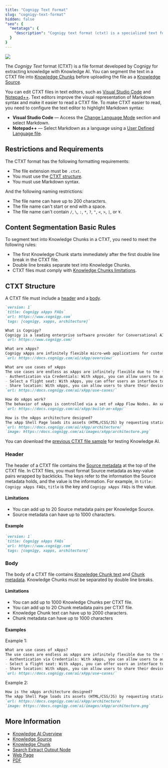 ```yaml
---
title: "Cognigy Text Format"
slug: "cognigy-text-format"
hidden: false
"seo": {
  "metatags": {
    "description": "Cognigy text format (ctxt) is a specialized text format developed by Cognigy for the Cognigy Knowledge AI solution."
  }
}
---
```


<a href="/release-notes/4.63"><img noZoom src="https://img.shields.io/badge/Updated in-v4.63-blue.svg" /></a>


The _Cognigy Text_ format (CTXT) is a file format developed by Cognigy for extracting knowledge with Knowledge AI. You can segment the text in a CTXT file into [Knowledge Chunks](/ai/agents/develop/knowledge-ai/knowledge-chunk/knowledge-chunk) before uploading the file as a [Knowledge Source](/ai/agents/develop/knowledge-ai/knowledge-source/overview).

You can edit CTXT files in text editors, such as [Visual Studio Code](https://code.visualstudio.com/) and [Notepad++](https://notepad-plus-plus.org/downloads/). Text editors improve the visual representation of Markdown syntax and make it easier to read a CTXT file. To make CTXT easier to read, you need to configure the text editor to highlight Markdown syntax:

- **Visual Studio Code** — Access the [Change Language Mode](https://code.visualstudio.com/docs/languages/overview#_change-the-language-for-the-selected-file) section and select Markdown.
- **Notepad++** — Select Markdown as a language using a [User Defined Language file](https://npp-user-manual.org/docs/user-defined-language-system/).

## Restrictions and Requirements

The CTXT format has the following formatting requirements:

- The file extension must be `.ctxt`.
- You must use the [CTXT structure](#ctxt-structure).
- You must use Markdown syntax.

And the following naming restrictions:

- The file name can have up to 200 characters.
- The file name can't start or end with a space.
- The file name can't contain `/`, `\`, `:`, `*`, `?`, `"`, `<`, `>`, `|`, or `¥`.

## Content Segmentation Basic Rules

To segment text into Knowledge Chunks in a CTXT, you need to meet the following rules:

- The first Knowledge Chunk starts immediately after the first double line break in the CTXT file.
- Double line breaks separate text into Knowledge Chunks.
- CTXT files must comply with [Knowledge Chunks limitations](/ai/agents/develop/knowledge-ai/knowledge-chunk/knowledge-chunk#limitations).

## CTXT Structure

A CTXT file must include a [header](#header) and a [body](#body).

<Accordion title="CTXT file sample">

  ```markdown
  `version: 1`
  `title: Cognigy xApps FAQs`
  `url: https://www.cognigy.com`
  `tags: [cognigy, xapps, architecture]`

  What is Cognigy?
  Cognigy is a leading enterprise software provider for Conversational AI automation. Our platform, Cognigy.AI, automates customer and employee communications. Available in on-premises and SaaS environments, Cognigy.AI enables enterprises to have natural language conversations with their users on any channel - webchat, SMS, voice and mobile apps - and in any language. Cognigy.AI powers intelligent voice and chatbots that communicate consistently and accurately beyond simple FAQ, resulting in reduced contact center costs and increased efficiency while improving user experiences. The worldwide client portfolio of Cognigy includes Toyota, E.ON, Lufthansa, and many more.
  `url: https://www.cognigy.com/`

  What are xApps?
  Cognigy xApps are infinitely flexible micro-web applications for customer self-service. xApps can be used as a stand-alone application or complimentary to any channel to enhance virtual and human agents' capabilities. In multi-channel scenarios xApps close the experience gaps of existing voice and messaging channels to enable dynamic, fully connected customer engagements by helping to overcome limitations of communication channels like voice, Webchat Widget or Microsoft Teams compromising user experiences.
  `url: https://docs.cognigy.com/ai/xApp/overview/`

  What are use cases of xApps
  The use cases are endless as xApps are infinitely flexible due to the fact that they are essentially micro-web applications. Three potential use cases are listed here:
  - Authentication via Credentials: With xApps, you can allow users to authenticate using various methods such as email addresses, user numbers, or other identification details. Users can securely verify their identity and gain access to specific services or information.
  - Select a flight seat: With xApps, you can offer users an interface to choose their preferred seat for their flight. Users can view the available seats and select the seat of their choice, enhancing their travel experience.
  - Share location: With xApps, you can allow users to share their device's location information. This use case can be useful in various scenarios, such as providing location-based services, tracking deliveries, or finding nearby resources.
  `url: https://docs.cognigy.com/ai/xApp/use-cases/`

  How do xApps work?
  The behavior of xApps is controlled via a set of xApp Flow Nodes. An xApp session can be initialized via the "xApp: Init Session" Node. The xApp session can be updated with the actual xApp Pages in two ways, by providing HTML code via the "xApp: Show HTML" Node or by specifying an Adaptive Card in JSON via the "xApp: Show Adaptive Card" Node. Alternatively, for more customization, you can create your own Node to update the xApps state by implementing and uploading an Extension. To wait for the xApp user Input in a Flow, use the Question or the Optional Question Node. The xApp type of the Question Node is only considered to be answered if submitted results are available as part of the Input.
  `url: https://docs.cognigy.com/ai/xApp/build-an-xApp/`

  How is the xApps architecture designed?
  The xApp Shell Page loads its assets (HTML/CSS/JS) by requesting static files via HTTP/HTTPs 1.1 requests to service-static-files and establishes a WebSocket connection (via Socket.io) to serviceapp-session-manager to retrieve information about xApp sessions. This information includes an async event to initialize an xApp session, which creates a unique URL, and specifies which xApp will be displayed in a specific xApp session. The Elastic Load Balancer helps distribute incoming traffic, while Traefik dynamically routes traffic to backend servers based on specific requirements. The serviceapp-session-manager updates the xApp session state in the App Session DB, and the WebSocket transfers data to the Shell page, which loads xApps and provides data to the SDK.
  `url: https://docs.cognigy.com/ai/xApp/architecture/`
  `image: https://docs.cognigy.com/ai/images/xApp/architecture.png`       
  ```

  You can download the [previous CTXT file sample](https://docs.cognigy.com/_assets/ai/empower/knowledge-ai/cognigy-sample.ctxt) for testing Knowledge AI.
</Accordion>

### Header

The header of a CTXT file contains the [Source metadata](/ai/agents/develop/knowledge-ai/knowledge-source#source-metadata) at the top of the CTXT file. In CTXT files, you must format Source metadata as key-value pairs wrapped by backticks. The keys refer to the information the Source metadata holds, and the value is the information. For example, in `title: Cognigy xApps FAQs`, `title` is the key and `Cognigy xApps FAQs` is the value.

#### Limitations

- You can add up to 20 Source metadata pairs per Knowledge Source.
- Source metadata can have up to 1000 characters.

#### Example

```markdown
`version: 1`
`title: Cognigy xApps FAQs`
`url: https://www.cognigy.com`
`tags: [cognigy, xapps, architecture]`
```

### Body

The body of a CTXT file contains [Knowledge Chunk text](/ai/agents/develop/knowledge-ai/knowledge-chunk/knowledge-chunk#knowledge-chunk-text) and [Chunk metadata](/ai/agents/develop/knowledge-ai/knowledge-chunk/knowledge-chunk#chunk-metadata). Knowledge Chunks must be separated by double line breaks.

#### Limitations

- You can add up to 1000 Knowledge Chunks per CTXT file.
- You can add up to 20 Chunk metadata pairs per CTXT file.
- Knowledge Chunk text can have up to 2000 characters.
- Chunk metadata can have up to 1000 characters

#### Examples

Example 1:

```markdown
What are use cases of xApps?
The use cases are endless as xApps are infinitely flexible due to the fact that they are essentially micro-web applications. Three potential use cases are listed here:
- Authentication via Credentials: With xApps, you can allow users to authenticate using various methods such as email addresses, user numbers, or other identification details. Users can securely verify their identity and gain access to specific services or information.
- Select a flight seat: With xApps, you can offer users an interface to choose their preferred seat for their flight. Users can view the available seats and select the seat of their choice, enhancing their travel experience.
- Share location: With xApps, you can allow users to share their device's location information. This use case can be useful in various scenarios, such as providing location-based services, tracking deliveries, or finding nearby resources.
`url: https://docs.cognigy.com/ai/xApp/use-cases/`
```

Example 2:

```markdown
How is the xApps architecture designed?
The xApp Shell Page loads its assets (HTML/CSS/JS) by requesting static files via HTTP/HTTPs 1.1 requests to service-static-files and establishes a WebSocket connection (via Socket.io) to serviceapp-session-manager to retrieve information about xApp sessions. This information includes an async event to initialize an xApp session, which creates a unique URL, and specifies which xApp will be displayed in a specific xApp session. The Elastic Load Balancer helps distribute incoming traffic, while Traefik dynamically routes traffic to backend servers based on specific requirements. The serviceapp-session-manager updates the xApp session state in the App Session DB, and the WebSocket transfers data to the Shell page, which loads xApps and provides data to the SDK.
`url: https://docs.cognigy.com/ai/xApp/architecture/`
`image: https://docs.cognigy.com/ai/images/xApp/architecture.png`
```

## More Information

- [Knowledge AI Overview](/ai/agents/develop/knowledge-ai/overview)
- [Knowledge Source](/ai/agents/develop/knowledge-ai/knowledge-source/overview)
- [Knowledge Chunk](/ai/agents/develop/knowledge-ai/knowledge-chunk/knowledge-chunk)
- [Search Extract Output Node](/ai/agents/develop/node-reference/other-nodes/search-extract-output)
- [Web Page](/ai/agents/develop/knowledge-ai/knowledge-source/text-formats/web-page)
- [PDF](/ai/agents/develop/knowledge-ai/knowledge-source/text-formats/pdf)
